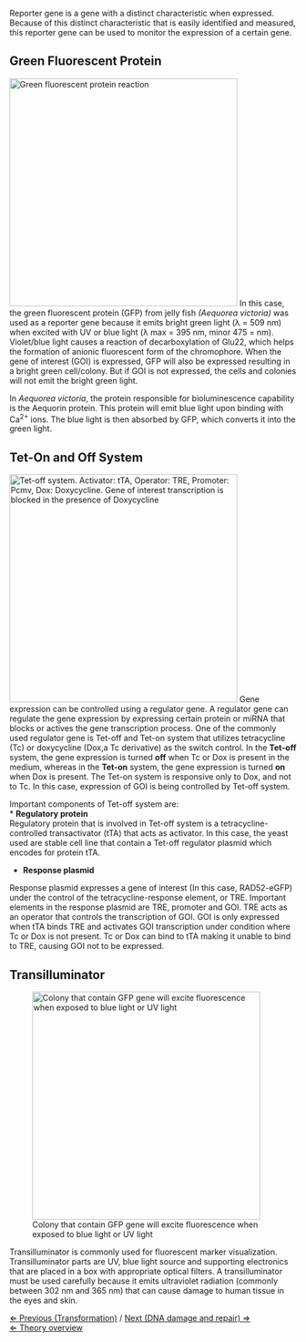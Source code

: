 Reporter gene is a gene with a distinct characteristic when expressed. Because of this distinct characteristic that is easily identified and measured, this reporter gene can be used to monitor the expression of a certain gene. 


==Green Fluorescent Protein==
[[File:GFP photoactivate.jpg|400px|thumb|Green fluorescent protein reaction]]
In this case, the green fluorescent protein (GFP) from jelly fish ''(Aequorea victoria)'' was used as a reporter gene because it emits bright green light (&lambda; = 509 nm) when excited with UV or blue light (&lambda; max = 395 nm, minor 475 = nm). Violet/blue light causes a reaction of decarboxylation of Glu22, which helps the formation of anionic fluorescent form of the chromophore. When the gene of interest (GOI) is expressed, GFP will also be expressed resulting in a bright green cell/colony. But if GOI is not expressed, the cells and colonies will not emit the bright green light. 


In ''Aequorea victoria'', the protein responsible for bioluminescence capability is the Aequorin protein. This protein will emit blue light upon binding with Ca<sup>2+</sup> ions. The blue light is then absorbed by GFP, which converts it into the green light.


==Tet-On and Off System==

[[File:tet off.png|thumb|400px|Tet-off system. Activator: tTA, Operator: TRE, Promoter: Pcmv, Dox: Doxycycline. Gene of interest transcription is blocked in the presence of Doxycycline ]]
Gene expression can be controlled using a regulator gene. A regulator gene can regulate the gene expression by expressing certain protein or miRNA that blocks or actives the gene transcription process. One of the commonly used regulator gene is Tet-off and Tet-on system that utilizes tetracycline (Tc) or doxycycline (Dox,a Tc derivative) as the switch control. In the '''Tet-off''' system, the gene expression is turned '''off''' when Tc or Dox is present in the medium, whereas in the '''Tet-on''' system, the gene expression is turned '''on''' when Dox is present. The Tet-on system is responsive only to Dox, and not to Tc. In this case, expression of GOI is being controlled by Tet-off system. 

Important components of Tet-off system are: <br>
* '''Regulatory protein''' <br>
Regulatory protein that is involved in Tet-off system is a tetracycline-controlled transactivator (tTA) that acts as activator. In this case, the yeast used are stable cell line that contain a Tet-off regulator plasmid which encodes for protein tTA.
* '''Response plasmid'''<br>
Response plasmid expresses a gene of interest (In this case, RAD52-eGFP) under the control of the tetracycline-response element, or TRE. Important elements in the response plasmid are TRE, promoter and GOI. TRE acts as an operator that controls the transcription of GOI. GOI is only expressed when tTA binds TRE and activates GOI transcription under condition where Tc or Dox is not present. Tc or Dox can bind to tTA making it unable to bind to TRE, causing GOI not to be expressed.


==Transilluminator==

[[File:GFP.png|thumb|400px| Colony that contain GFP gene will excite fluorescence when exposed to blue light or UV light]]

Transilluminator is commonly used for fluorescent marker visualization. Transilluminator parts are UV, blue light source and supporting electronics that are placed in a box with appropriate optical filters. A transilluminator must be used carefully because it emits ultraviolet radiation (commonly between 302 nm and 365 nm) that can cause damage to human tissue in the eyes and skin. 



[[Transformation|&lArr; Previous (Transformation)]] / [[DNA_damage_and_repair|Next (DNA damage and repair) &rArr;]] <br>
[[Molecular Cloning|&lArr; Theory overview]]